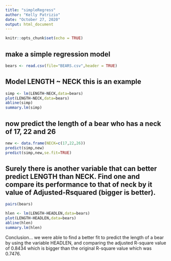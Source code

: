 ```yaml
---
title: "simpleRegress"
author: "Kelly Patrizio"
date: "October 27, 2020"
output: html_document
---
```


```r
knitr::opts_chunk$set(echo = TRUE)
```

## make a simple regression model

```r
bears <- read.csv(file="BEARS.csv",header = TRUE)
```


## Model LENGTH ~ NECK  this is an example  

```r
simp <- lm(LENGTH~NECK,data=bears)
plot(LENGTH~NECK,data=bears)
abline(simp)
summary.lm(simp)
```

## now predict the length of a bear who has a neck of 17, 22 and 26


```r
new <- data.frame(NECK=c(17,22,26))
predict(simp,new)
predict(simp,new,se.fit=TRUE)
```
## Surely there is another variable that can better predict LENGTH than NECK. Find one and compare its performance to that of neck by it value of Adjusted-Rsquared (bigger is better).

```r
pairs(bears)
```


```r
hlen <- lm(LENGTH~HEADLEN,data=bears)
plot(LENGTH~HEADLEN,data=bears)
abline(hlen)
summary.lm(hlen)
```

Conclusion...
we were able to find a better fit to predict the length of a bear by using the variable HEADLEN, and comparing the adjusted R-square value of 0.8434 which is bigger than the original R-square value which was 0.7476.

